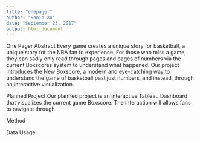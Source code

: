 ```yaml
---
title: "onepager"
author: "Sonia Xu"
date: "September 23, 2017"
output: html_document
---
```


One Pager
<!--- Create  a  new  basketball  game  box  score  that  better  tells  the  story  of  the
game.    Considerations  may  include
the  addition  of  new  visualizations,
statistics, and layouts.
Finally, analyze the impact of the new box score on
our key stakeholders, pre, during and postgame.--->
Abstract
Every game creates a unique story for basketball, a unique story for the NBA fan to experience. For those who miss a game, they can sadly only read through pages and pages of numbers via the current Boxscores system to understand what happened. Our project introduces the New Boxscore, a modern and eye-catching way to understand the game of basketball past just numbers, and instead, through an interactive visualization.

Planned Project
Our planned project is an interactive Tableau Dashboard that visualizes the current game Boxscore. The interaction will allows fans to navigate through

Method


Data Usage
